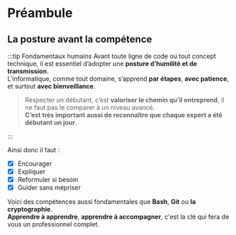 # Préambule

## La posture avant la compétence

:::tip Fondamentaux humains
Avant toute ligne de code ou tout concept technique, il est essentiel d’adopter une **posture d’humilité et de transmission**.<br />
L’informatique, comme tout domaine, s’apprend **par étapes**, **avec patience**, et surtout **avec bienveillance**.

> Respecter un débutant, c’est **valoriser le chemin qu’il entreprend**, il ne faut pas le comparer à un niveau avancé.<br /> **C’est très important aussi de reconnaître que chaque expert a été débutant un jour**.

:::

Ainsi donc il faut :

-   [x] Encourager
-   [x] Expliquer
-   [x] Reformuler si besoin
-   [x] Guider sans mépriser

Voici des compétences aussi fondamentales que **Bash**, **Git** ou **la cryptographie**.<br />
**Apprendre à apprendre**, **apprendre à accompagner**, c'est la clé qui fera de vous un professionnel complet.
